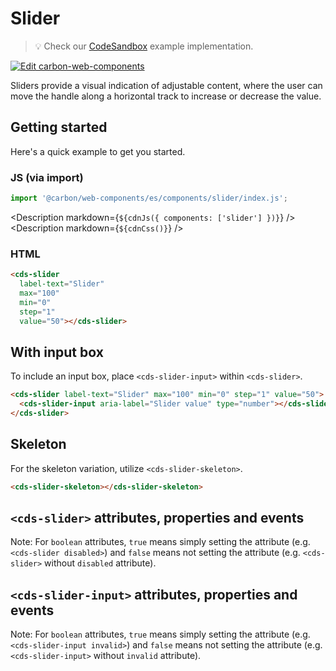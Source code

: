 
# Slider

> 💡 Check our
> [CodeSandbox](https://codesandbox.io/s/github/carbon-design-system/carbon-for-ibm-dotcom/tree/main/packages/carbon-web-components/examples/codesandbox/basic/components/slider)
> example implementation.

[![Edit carbon-web-components](https://codesandbox.io/static/img/play-codesandbox.svg)](https://codesandbox.io/s/github/carbon-design-system/carbon-for-ibm-dotcom/tree/main/packages/carbon-web-components/examples/codesandbox/basic/components/slider)

Sliders provide a visual indication of adjustable content, where the user can
move the handle along a horizontal track to increase or decrease the value.

## Getting started

Here's a quick example to get you started.

### JS (via import)

```javascript
import '@carbon/web-components/es/components/slider/index.js';
```

<Description markdown={`${cdnJs({ components: ['slider'] })}`} />
<Description markdown={`${cdnCss()}`} />

### HTML

```html
<cds-slider
  label-text="Slider"
  max="100"
  min="0"
  step="1"
  value="50"></cds-slider>
```

## With input box

To include an input box, place `<cds-slider-input>` within `<cds-slider>`.

```html
<cds-slider label-text="Slider" max="100" min="0" step="1" value="50">
  <cds-slider-input aria-label="Slider value" type="number"></cds-slider-input>
</cds-slider>
```

## Skeleton

For the skeleton variation, utilize `<cds-slider-skeleton>`.

```html
<cds-slider-skeleton></cds-slider-skeleton>
```

## `<cds-slider>` attributes, properties and events

Note: For `boolean` attributes, `true` means simply setting the attribute (e.g.
`<cds-slider disabled>`) and `false` means not setting the attribute (e.g.
`<cds-slider>` without `disabled` attribute).

<Props of="cds-slider" />

## `<cds-slider-input>` attributes, properties and events

Note: For `boolean` attributes, `true` means simply setting the attribute (e.g.
`<cds-slider-input invalid>`) and `false` means not setting the attribute (e.g.
`<cds-slider-input>` without `invalid` attribute).

<Props of="cds-slider-input" />
